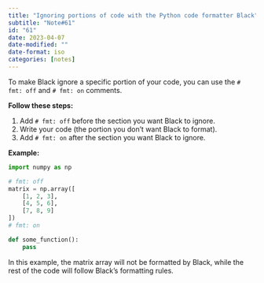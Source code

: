 ```yaml
---
title: "Ignoring portions of code with the Python code formatter Black"
subtitle: "Note#61"
id: "61"
date: 2023-04-07
date-modified: ""
date-format: iso
categories: [notes]
---
```

To make Black ignore a specific portion of your code, you can use the `# fmt: off` and `# fmt: on` comments.

**Follow these steps:**

1. Add `# fmt: off` before the section you want Black to ignore.
2. Write your code (the portion you don't want Black to format).
3. Add `# fmt: on` after the section you want Black to ignore.

**Example:**

```python
import numpy as np

# fmt: off
matrix = np.array([
    [1, 2, 3],
    [4, 5, 6],
    [7, 8, 9]
])
# fmt: on

def some_function():
    pass
```

In this example, the matrix array will not be formatted by Black, while the rest of the code will follow Black's formatting rules.
